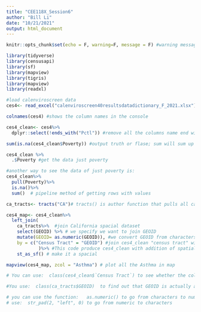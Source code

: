 ```yaml
---
title: "CEE118X_Session6"
author: "Bill Li"
date: "10/21/2021"
output: html_document
---
```


```r
knitr::opts_chunk$set(echo = F, warning=F, message = F) #warning messages and codes do not show
```


```r
library(tidyverse)
library(censusapi)
library(sf)
library(mapview)
library(tigris)
library(mapview)
library(readxl)

#load calenviroscreen data
ces4<- read_excel("calenviroscreen40resultsdatadictionary_F_2021.xlsx")

colnames(ces4) #shows the column names in the console

ces4_clean<- ces4%>%
  dplyr::select(!ends_with("Pctl")) #remove all the columns name end with Pctl 

sum(is.na(ces4_clean$Poverty)) #output truth or flase; sum will sum up the truth which is 75 truths in this case. 

ces4_clean %>% 
  .$Poverty #get the data just poverty

#another way to see the data of just poverty is:
ces4_clean%>%
  pull(Poverty)%>%
  is.na()%>%
  sum()  # pipeline method of getting rows with values 

ca_tracts<- tracts("CA")# tracts() is author function that pulls all california spacial data

ces4_map<- ces4_clean%>%
  left_join(
    ca_tracts%>%  #join California spacial dataset 
    select(GEOID) %>% # we specify we want to join GEOID 
    mutate(GEOID= as.numeric(GEOID)), #we convert GEOID from characters to numeric value
    by = c("Census Tract" = "GEOID") #join ces4_clean "census tract" with geometry data from ca tract
            )%>% #This code produce ces4_clean with addition of spatial component column
    st_as_sf() # make it a spacial

mapview(ces4_map, zcol = "Asthma") # plot all the Asthma in map 

# You can use:  class(ces4_clean$`Census Tract`) to see whether the column is numeric data

#You use:  class(ca_tracts$GEOID)  to find out that GEOID is actually a character rather than numeric

# you can use the function:   as.numeric() to go from characters to number
# use:  str_pad(2, "left", 0) to go from numeric to characters

```


